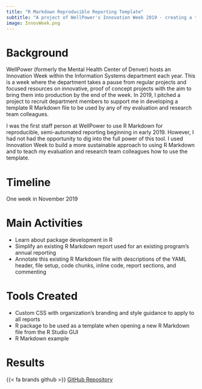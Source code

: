 ```yaml
---
title: "R Markdown Reproducible Reporting Template"
subtitle: "A project of WellPower's Innovation Week 2019 - creating a template R Markdown report to be used by the evalution and research team to prepare quarterly and annual program reports"
image: InnovWeek.png
---
```


# Background

WellPower (formerly the Mental Health Center of Denver) hosts an Innovation Week within the Information Systems department each year. This is a week where the department takes a pause from regular projects and focused resources on innovative, proof of concept projects with the aim to bring them into production by the end of the week. In 2019, I pitched a project to recruit department members to support me in developing a template R Markdown file to be used by any of my evaluation and research team colleagues.

I was the first staff person at WellPower to use R Markdown for reproducible, semi-automated reporting beginning in early 2019. However, I had not had the opportunity to dig into the full power of this tool. I used Innovation Week to build a more sustainable approach to using R Markdown and to teach my evaluation and research team colleagues how to use the template.

# Timeline

One week in November 2019

# Main Activities

-   Learn about package development in R\
-   Simplify an existing R Markdown report used for an existing program's annual reporting\
-   Annotate this existing R Markdown file with descriptions of the YAML header, file setup, code chunks, inline code, report sections, and commenting

# Tools Created

-   Custom CSS with organization's branding and style guidance to apply to all reports\
-   R package to be used as a template when opening a new R Markdown file from the R Studio GUI
-   R Markdown example

# Results
  
{{< fa brands github >}} [GitHub Repository](https://github.com/nmhharty/MHCD-Innovation-Week-2019)
